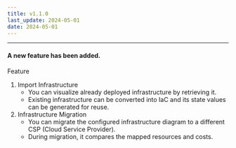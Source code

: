 ```yaml
---
title: v1.1.0
last_update: 2024-05-01
date: 2024-05-01
---
```


<hr/>

#### A new feature has been added.

<div className={styles.releaseWrap} >
<div className={styles.tag} data-type="feature">
    Feature
</div>


1. Import Infrastructure
   - You can visualize already deployed infrastructure by retrieving it.
   - Existing infrastructure can be converted into IaC and its state values can be generated for reuse. 
2. Infrastructure Migration
   - You can migrate the configured infrastructure diagram to a different CSP (Cloud Service Provider).
   - During migration, it compares the mapped resources and costs.

</div>

